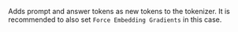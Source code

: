 Adds prompt and answer tokens as new tokens to the tokenizer. It is recommended to also set `Force Embedding Gradients` in this case.